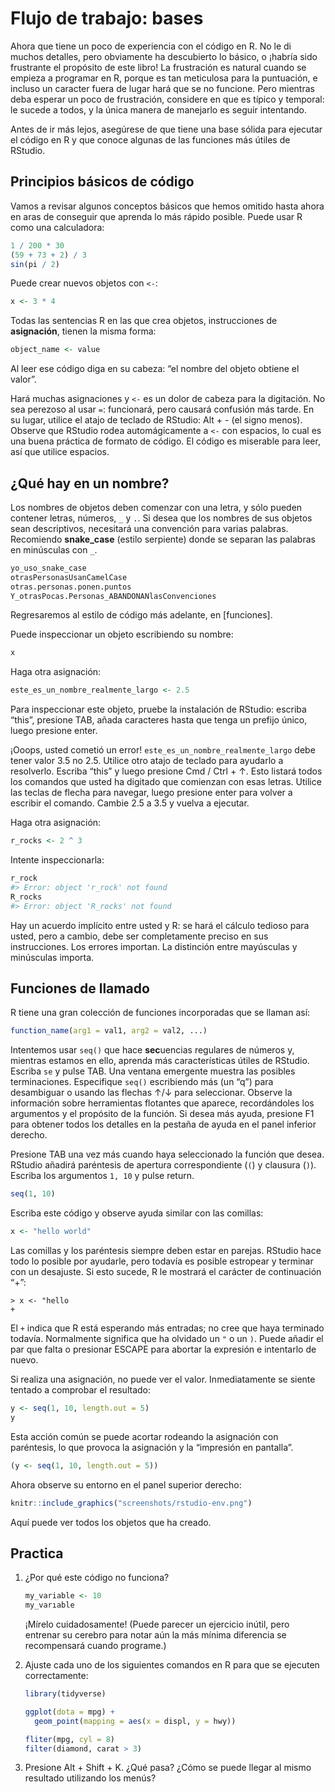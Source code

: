 # Flujo de trabajo: bases

Ahora que tiene un poco de experiencia con el código en R. No le di muchos detalles, pero obviamente ha descubierto lo básico, o ¡habría sido frustrante el propósito de este libro! La frustración es natural cuando se empieza a programar en R, porque es tan meticulosa para la puntuación, e incluso un caracter fuera de lugar hará que se no funcione. Pero mientras deba esperar un poco de frustración, considere en que es típico y temporal: le sucede a todos, y la única manera de manejarlo es seguir intentando.

Antes de ir más lejos, asegúrese de que tiene una base sólida para ejecutar el código en R y que conoce algunas de las funciones más útiles de RStudio.

## Principios básicos de código

Vamos a revisar algunos conceptos básicos que hemos omitido hasta ahora en aras de conseguir que aprenda lo más rápido posible. Puede usar R como una calculadora:

```r
1 / 200 * 30
(59 + 73 + 2) / 3
sin(pi / 2)
```

Puede crear nuevos objetos con `<-`:

```r
x <- 3 * 4
```

Todas las sentencias R en las que crea objetos, instrucciones de __asignación__, tienen la misma forma:

```r
object_name <- value
```

Al leer ese código diga en su cabeza: "el nombre del objeto obtiene el valor".

Hará muchas asignaciones y `<-` es un dolor de cabeza para la digitación. No sea perezoso al usar `=`: funcionará, pero causará confusión más tarde. En su lugar, utilice el atajo de teclado de RStudio: Alt + - (el signo menos). Observe que RStudio rodea automágicamente a `<-` con espacios, lo cual es una buena práctica de formato de código. El código es miserable para leer, así que utilice espacios.

## ¿Qué hay en un nombre?

Los nombres de objetos deben comenzar con una letra, y sólo pueden contener letras, números, `_` y `.`. Si desea que los nombres de sus objetos sean descriptivos, necesitará una convención para varias palabras. Recomiendo __snake_case__ (estilo serpiente) donde se separan las palabras en minúsculas con `_`.

```r
yo_uso_snake_case
otrasPersonasUsanCamelCase
otras.personas.ponen.puntos
Y_otrasPocas.Personas_ABANDONANlasConvenciones
```

Regresaremos al estilo de código más adelante, en [funciones].

Puede inspeccionar un objeto escribiendo su nombre:

```r
x
```

Haga otra asignación:

```r
este_es_un_nombre_realmente_largo <- 2.5
```

Para inspeccionar este objeto, pruebe la instalación de RStudio: escriba "this", presione TAB, añada caracteres hasta que tenga un prefijo único, luego presione enter.

¡Ooops, usted cometió un error! `este_es_un_nombre_realmente_largo` debe tener valor 3.5 no 2.5. Utilice otro atajo de teclado para ayudarlo a resolverlo. Escriba "this" y luego presione Cmd / Ctrl + ↑. Esto listará todos los comandos que usted ha digitado que comienzan con esas letras. Utilice las teclas de flecha para navegar, luego presione enter para volver a escribir el comando. Cambie 2.5 a 3.5 y vuelva a ejecutar.

Haga otra asignación:

```r
r_rocks <- 2 ^ 3
```

Intente inspeccionarla:

```r
r_rock
#> Error: object 'r_rock' not found
R_rocks
#> Error: object 'R_rocks' not found
```

Hay un acuerdo implícito entre usted y R: se hará el cálculo tedioso para usted, pero a cambio, debe ser completamente preciso en sus instrucciones. Los errores importan. La distinción entre mayúsculas y minúsculas importa.

## Funciones de llamado

R tiene una gran colección de funciones incorporadas que se llaman así:

```r
function_name(arg1 = val1, arg2 = val2, ...)
```

Intentemos usar `seq()` que hace **sec**uencias regulares de números y, mientras estamos en ello, aprenda más características útiles de RStudio. Escriba `se` y pulse TAB. Una ventana emergente muestra las posibles terminaciones. Especifique `seq()` escribiendo más (un "q") para desambiguar o usando las flechas ↑/↓ para seleccionar. Observe la información sobre herramientas flotantes que aparece, recordándoles los argumentos y el propósito de la función. Si desea más ayuda, presione F1 para obtener todos los detalles en la pestaña de ayuda en el panel inferior derecho.

Presione TAB una vez más cuando haya seleccionado la función que desea. RStudio añadirá paréntesis de apertura correspondiente (`(`) y clausura (`)`). Escriba los argumentos `1, 10` y pulse return.

```r
seq(1, 10)
```

Escriba este código y observe ayuda similar con las comillas:

```r
x <- "hello world"
```

Las comillas y los paréntesis siempre deben estar en parejas. RStudio hace todo lo posible por ayudarle, pero todavía es posible estropear y terminar con un desajuste. Si esto sucede, R le mostrará el carácter de continuación "+":

```
> x <- "hello
+
```

El `+` indica que R está esperando más entradas; no cree que haya terminado todavía. Normalmente significa que ha olvidado un `"` o un `)`. Puede añadir el par que falta o presionar ESCAPE para abortar la expresión e intentarlo de nuevo.

Si realiza una asignación, no puede ver el valor. Inmediatamente se siente tentado a comprobar el resultado:

```r
y <- seq(1, 10, length.out = 5)
y
```

Esta acción común se puede acortar rodeando la asignación con paréntesis, lo que provoca la asignación y la "impresión en pantalla".

```r
(y <- seq(1, 10, length.out = 5))
```

Ahora observe su entorno en el panel superior derecho:

```r
knitr::include_graphics("screenshots/rstudio-env.png")
```

Aquí puede ver todos los objetos que ha creado.

## Practica

1.  ¿Por qué este código no funciona?

    ```r
    my_variable <- 10
    my_varıable
    ```
    
    ¡Mírelo cuidadosamente! (Puede parecer un ejercicio inútil, pero
    entrenar su cerebro para notar aún la más mínima diferencia se 
    recompensará cuando programe.)
    
1.  Ajuste cada uno de los siguientes comandos en R para que se ejecuten        correctamente:

    ```r
    library(tidyverse)

    ggplot(dota = mpg) + 
      geom_point(mapping = aes(x = displ, y = hwy))
    
    fliter(mpg, cyl = 8)
    filter(diamond, carat > 3)
    ```
    
1.  Presione Alt + Shift + K. ¿Qué pasa? ¿Cómo se puede llegar al mismo         resultado utilizando los menús?

